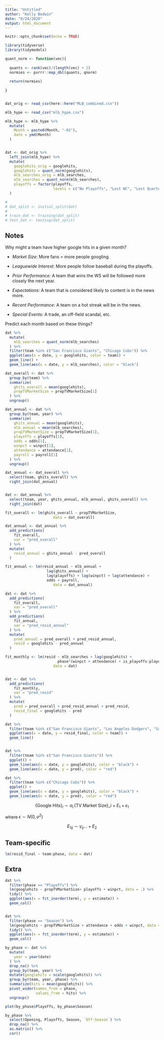 ```yaml
---
title: "Untitled"
author: "Kelly Bodwin"
date: "8/24/2020"
output: html_document
---
```


```r
knitr::opts_chunk$set(echo = TRUE)
```

```r
library(tidyverse)
library(tidymodels)
```

```r
quant_norm <- function(vec){
  
  quants <- rank(vec)/(length(vec) + 1)
  normies <- purrr::map_dbl(quants, qnorm)
  
  return(normies)
  
}


dat_orig <- read_csv(here::here("MLB_combined.csv")) 
```

```r
mlb_hype <- read_csv("mlb_hype.csv")

mlb_hype <- mlb_hype %>%
  mutate(
    Month = paste0(Month, "-01"),
    date = ymd(Month)
  )


dat <- dat_orig %>%
  left_join(mlb_hype) %>%
  mutate(
    googlehits_orig = googlehits,
    googlehits = quant_norm(googlehits),
    mlb_searches_orig = mlb_searches,
    mlb_searches = quant_norm(mlb_searches),
    playoffs = factor(playoffs, 
                      levels = c("No Playoffs", "Lost WC", "Lost Quarter", "Lost Semi", "Lost WS", "Won WS"))
  ) 

# 
# dat_split <- initial_split(dat)
# 
# train_dat <- training(dat_split)
# test_dat <- testing(dat_split)
```

## Notes

Why might a team have higher google hits in a given month?

* *Market Size*:  More fans = more people googling.

* *Leaguewide Interest*:  More people follow baseball during the playoffs.

* *Prior Performance:*  A team that wins the WS will be followed more closely the next year.

* *Expectations*: A team that is considered likely to content is in the news more.

* *Recent Performance:* A team on a hot streak will be in the news.

* *Special Events:* A trade, an off-field scandal, etc.



Predict each month based on these things?

```r
dat %>%
  mutate(
    mlb_searches = quant_norm(mlb_searches)
  ) %>%
  filter(team %in% c("San Francisco Giants", "Chicago Cubs")) %>%
  ggplot(aes(x = date, y = googlehits, color = team)) +
  geom_line() +
  geom_line(aes(x = date, y = mlb_searches), color = "black")
```


```r
dat_overall <- dat %>%
  group_by(team) %>%
  summarize(
    ghits_overall = mean(googlehits),
    propTVMarketSize = propTVMarketSize[1]
  ) %>%
  ungroup()

dat_annual <- dat %>%
  group_by(team, year) %>%
  summarize(
    ghits_annual = mean(googlehits),
    mlb_annual = mean(mlb_searches),
    propTVMarketSize = propTVMarketSize[1],
    playoffs = playoffs[1],
    odds = odds[1],
    winpct = winpct[1],
    attendance = attendance[1],
    payroll = payroll[1]
  ) %>%
  ungroup()

dat_annual <- dat_overall %>%
  select(team, ghits_overall) %>%
  right_join(dat_annual)


dat <- dat_annual %>%
  select(team, year, ghits_annual, mlb_annual, ghits_overall) %>%
  right_join(dat)
```


```r
fit_overall <- lm(ghits_overall ~ propTVMarketSize,
                      data = dat_overall)

dat_annual <- dat_annual %>%
  add_predictions(
    fit_overall,
    var = "pred_overall"
  ) %>%
  mutate(
    resid_annual = ghits_annual - pred_overall
  )
```


```r
fit_annual <- lm(resid_annual ~ mlb_annual + 
                   lag(ghits_annual) + 
                   lag(playoffs) + lag(winpct) + lag(attendance) +
                   odds + payroll,
                      data = dat_annual) 

dat <- dat %>%
  add_predictions(
    fit_overall,
    var = "pred_overall"
  ) %>%
  add_predictions(
    fit_annual,
    var = "pred_resid_annual"
  ) %>%
  mutate(
    pred_annual = pred_overall + pred_resid_annual,
    resid = googlehits - pred_annual
  )
```


```r
fit_monthly <- lm(resid ~ mlb_searches + lag(googlehits) + 
                        phase*(winpct + attendance) + is_playoffs:playoffs,
                      data = dat) 


dat <- dat %>%
  add_predictions(
    fit_monthly,
    var = "pred_resid"
  ) %>%
  mutate(
    pred = pred_overall + pred_resid_annual + pred_resid,
    resid_final = googlehits - pred
  )
```


```r
dat %>%
  filter(team %in% c("San Francisco Giants", "Los Angeles Dodgers", "San Diego Padres")) %>%
  ggplot(aes(x = date, y = resid_final, color = team)) +
  geom_line()


dat %>%
  filter(team %in% c("San Francisco Giants")) %>%
  ggplot() +
  geom_line(aes(x = date, y = googlehits), color = "black") +
  geom_line(aes(x = date, y = pred), color = "red")

dat %>%
  filter(team %in% c("Chicago Cubs")) %>%
  ggplot() +
  geom_line(aes(x = date, y = googlehits), color = "black") +
  geom_line(aes(x = date, y = pred), color = "red")
```




$$\text{\{Google Hits\}}_i \sim \alpha_i \, \text{\{TV Market Size\}_i} + E_1 + \epsilon_1$$

where $\epsilon \sim N(0, \sigma^2)$

$$E_{1ij} \sim \gamma_{ij} ... + E_2$$

## Team-specific

```r
lm(resid_final ~ team:phase, data = dat)
```



## Extra

```r
dat %>%
  filter(phase == "Playoffs") %>%
  lm(googlehits ~ propTVMarketSize+ playoffs + winpct, data = .) %>% 
  tidy() %>%
  ggplot(aes(x = fct_inorder(term), y = estimate)) +
  geom_col()


dat %>%
  filter(phase == "Season") %>%
  lm(googlehits ~ propTVMarketSize + attendance + odds + winpct, data = .) %>% 
  tidy() %>%
  ggplot(aes(x = fct_inorder(term), y = estimate)) +
  geom_col()
```

```r
by_phase <- dat %>%
  mutate(
    year = year(date)
  ) %>%
  drop_na() %>%
  group_by(team, year) %>%
  mutate(googlehits = scale(googlehits)) %>%
  group_by(team, year, phase) %>%
  summarize(hits = mean(googlehits)) %>%
  pivot_wider(names_from = phase, 
              values_from = hits) %>%
  ungroup() 

plot(by_phase$Playoffs, by_phase$Season)

by_phase %>%
  select(Opening, Playoffs, Season, `Off-Season`) %>%
  drop_na() %>%
  as.matrix() %>%
  cor()
```


